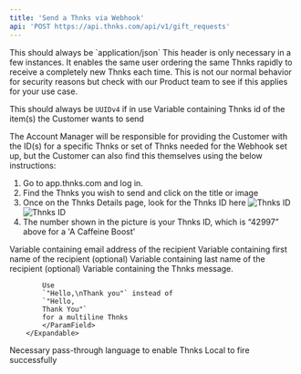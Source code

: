 ```yaml
---
title: 'Send a Thnks via Webhook'
api: 'POST https://api.thnks.com/api/v1/gift_requests'
---
```


<ParamField header="Content-Type" type="string" default="application/json" initialValue="application/json">
This should always be `application/json`
</ParamField>
<ParamField header="Idempotency-key" type="string" initialValue="UUIDv4">
This header is only necessary in a few instances. It enables the same user ordering the same Thnks rapidly to receive a completely new Thnks each time. This is not our normal behavior for security reasons but check with our Product team to see if this applies for your use case.

This should always be `UUIDv4` if in use
</ParamField>
<ParamField body="gift_id" type="integer" required="true">
Variable containing Thnks id of the item(s) the Customer wants to send

The Account Manager will be responsible for providing the Customer with the ID(s) for a specific Thnks or set of Thnks needed for the Webhook set up, but the Customer can also find this themselves using the below instructions:
1. Go to app.thnks.com and log in.
2. Find the Thnks you wish to send and click on the title or image
3. Once on the Thnks Details page, look for the Thnks ID here
    <img
    className="block dark:hidden"
    src="/api_images/thnks_id.png"
    alt="Thnks ID"
    />
    <img
    className="hidden dark:block"
    src="/api_images/thnks_id.png"
    alt="Thnks ID"
    />
4. The number shown in the picture is your Thnks ID, which is “42997” above for a 'A Caffeine Boost'
</ParamField>
<ParamField body="recipients" type="array">
        <Expandable title="properties">
            <ParamField body="email" type="string" required="true">
            Variable containing email address of the recipient
            </ParamField>
            <ParamField body="first_name" type="string">
            Variable containing first name of the recipient (optional)
            </ParamField>
            <ParamField body="last_name" type="string">
            Variable containing last name of the recipient (optional)
            </ParamField>
            <ParamField body="message" type="string" required="true">
            Variable containing the Thnks message.

            Use
            `"Hello,\nThank you"` instead of 
            `"Hello,
            Thank You"`
            for a multiline Thnks
            </ParamField>
        </Expandable>
</ParamField>

<ParamField body="recipient_choice" type="boolean" default="false" initialValue = "false">
Necessary pass-through language to enable Thnks Local to fire successfully
</ParamField>
